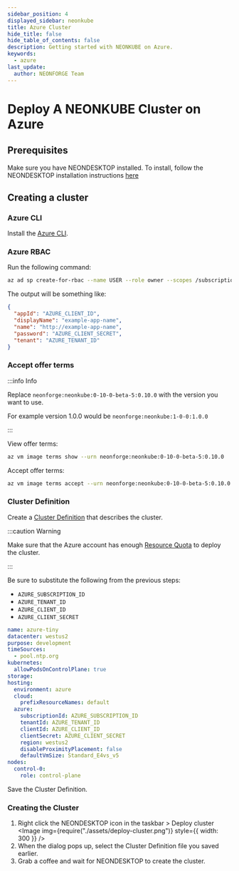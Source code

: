 ```yaml
---
sidebar_position: 4
displayed_sidebar: neonkube
title: Azure Cluster
hide_title: false
hide_table_of_contents: false
description: Getting started with NEONKUBE on Azure.
keywords:
  - azure
last_update:
  author: NEONFORGE Team
---
```



# Deploy A NEONKUBE Cluster on Azure

## Prerequisites

Make sure you have NEONDESKTOP installed. To install, follow the NEONDESKTOP
installation instructions [here](./neon-desktop)

## Creating a cluster

### Azure CLI

Install the
[Azure CLI](https://api-docs.neonforge.com/neonkube/api/Neon.Kube.ClusterDef.ClusterDefinition.html).

### Azure RBAC

Run the following command:

```bash
az ad sp create-for-rbac --name USER --role owner --scopes /subscriptions/AZURE_SUBSCRIPTION_ID
```

The output will be something like:

```json
{
  "appId": "AZURE_CLIENT_ID",
  "displayName": "example-app-name",
  "name": "http://example-app-name",
  "password": "AZURE_CLIENT_SECRET",
  "tenant": "AZURE_TENANT_ID"
}
```
### Accept offer terms

:::info Info

Replace `neonforge:neonkube:0-10-0-beta-5:0.10.0` with the version you want to use.

For example version 1.0.0 would be `neonforge:neonkube:1-0-0:1.0.0`

:::

View offer terms:
```bash
az vm image terms show --urn neonforge:neonkube:0-10-0-beta-5:0.10.0
```

Accept offer terms:
```bash
az vm image terms accept --urn neonforge:neonkube:0-10-0-beta-5:0.10.0
```


### Cluster Definition

Create a
[Cluster Definition](https://api-docs.neonforge.com/neonkube/api/Neon.Kube.ClusterDef.ClusterDefinition.html)
that describes the cluster.

:::caution Warning

Make sure that the Azure account has enough
[Resource Quota](https://learn.microsoft.com/en-us/azure/azure-resource-manager/management/azure-subscription-service-limits)
to deploy the cluster.

:::

Be sure to substitute the following from the previous steps:

- `AZURE_SUBSCRIPTION_ID`
- `AZURE_TENANT_ID`
- `AZURE_CLIENT_ID`
- `AZURE_CLIENT_SECRET`

```yaml
name: azure-tiny
datacenter: westus2
purpose: development
timeSources:
  - pool.ntp.org
kubernetes:
  allowPodsOnControlPlane: true
storage:
hosting:
  environment: azure
  cloud:
    prefixResourceNames: default
  azure:
    subscriptionId: AZURE_SUBSCRIPTION_ID
    tenantId: AZURE_TENANT_ID
    clientId: AZURE_CLIENT_ID
    clientSecret: AZURE_CLIENT_SECRET
    region: westus2
    disableProximityPlacement: false
    defaultVmSize: Standard_E4vs_v5
nodes:
  control-0:
    role: control-plane
```

Save the Cluster Definition.

### Creating the Cluster

1. Right click the NEONDESKTOP icon in the taskbar > Deploy cluster
   <Image img={require("./assets/deploy-cluster.png")} style={{ width: 300 }} />
2. When the dialog pops up, select the Cluster Definition file you saved
   earlier.
3. Grab a coffee and wait for NEONDESKTOP to create the cluster.
